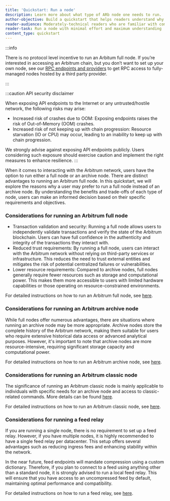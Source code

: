 ```yaml
---
title: 'Quickstart: Run a node'
description: Learn more about what type of ARb node one needs to run.
author-objective: Build a quickstart that helps readers understand why they might want to run a specific type of an Arbitrum node.
reader-audience: Moderately-technical readers who are familiar with command lines, but not Ethereum / Arbitrum infrastructure
reader-task: Run a node with minimal effort and maximum understanding
content_type: quickstart
---
```



<PublicPreviewBannerPartial />

:::info

There is no protocol level incentive to run an Arbitum full node. If you’re interested in accessing an Arbitrum chain, but you don’t want to set up your own node, see our [RPC endpoints and providers](/build-decentralized-apps/reference/01-node-providers.mdx) to get RPC access to fully-managed nodes hosted by a third party provider.

:::

:::caution API security disclaimer

When exposing API endpoints to the Internet or any untrusted/hostile network, the following risks may arise:

- Increased risk of crashes due to OOM:
  Exposing endpoints raises the risk of Out-of-Memory (OOM) crashes.
- Increased risk of not keeping up with chain progression:
  Resource starvation (IO or CPU) may occur, leading to an inability to keep up with chain progression.

We strongly advise against exposing API endpoints publicly. Users considering such exposure should exercise caution and implement the right measures to enhance resilience.
:::

When it comes to interacting with the Arbitrum network, users have the option to run either a full node or an archive node. There are distinct advantages to running an Arbitrum full node. In this quickstart, we will explore the reasons why a user may prefer to run a full node instead of an archive node. By understanding the benefits and trade-offs of each type of node, users can make an informed decision based on their specific requirements and objectives.

### Considerations for running an Arbitrum full node

- Transaction validation and security: Running a full node allows users to independently validate transactions and verify the state of the Arbitrum blockchain. Users can have full confidence in the authenticity and integrity of the transactions they interact with.
- Reduced trust requirements: By running a full node, users can interact with the Arbitrum network without relying on third-party services or infrastructure. This reduces the need to trust external entities and mitigates the risk of potential centralized failures or vulnerabilities.
- Lower resource requirements: Compared to archive nodes, full nodes generally require fewer resources such as storage and computational power. This makes them more accessible to users with limited hardware capabilities or those operating on resource-constrained environments.

For detailed instructions on how to run an Arbitrum full node, see [here](/run-arbitrum-node/03-run-full-node.mdx).

### Considerations for running an Arbitrum archive node

While full nodes offer numerous advantages, there are situations where running an archive node may be more appropriate. Archive nodes store the complete history of the Arbitrum network, making them suitable for users who require extensive historical data access or advanced analytical purposes. However, it's important to note that archive nodes are more resource-intensive, requiring significant storage capacity and computational power.

For detailed instructions on how to run an Arbitrum archive node, see [here](/run-arbitrum-node/more-types/01-run-archive-node.mdx).

### Considerations for running an Arbitrum classic node

The significance of running an Arbitrum classic node is mainly applicable to individuals with specific needs for an archive node and access to classic-related commands. More details can be found [here](/run-arbitrum-node/more-types/01-run-archive-node.mdx).

For detailed instructions on how to run an Arbitrum classic node, see [here](/run-arbitrum-node/more-types/03-run-classic-node.mdx).

### Considerations for running a feed relay

If you are running a single node, there is no requirement to set up a feed relay. However, if you have multiple nodes, it is highly recommended to have a single feed relay per datacenter. This setup offers several advantages such as reducing ingress fees and enhancing stability within the network.

In the near future, feed endpoints will mandate compression using a custom dictionary. Therefore, if you plan to connect to a feed using anything other than a standard node, it is strongly advised to run a local feed relay. This will ensure that you have access to an uncompressed feed by default, maintaining optimal performance and compatibility.

For detailed instructions on how to run a feed relay, see [here](/run-arbitrum-node/sequencer/01-run-feed-relay.mdx).
